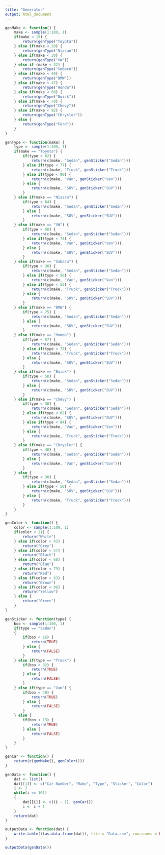 ```yaml
---
title: "Generator"
output: html_document
---
```


```r
genMake <- function() {
	make <- sample(1:100, 1)
	if(make < 15) {
		return(genType("Toyota"))
	} else if(make < 20) {
		return(genType("Nissan"))
	} else if(make < 30) {
		return(genType("VW"))
	} else if (make < 32) {
		return(genType("Subaru"))
	} else if(make < 40) {
		return(genType("BMW"))
	} else if(make < 47) {
		return(genType("Honda"))
	} else if(make < 60) {
		return(genType("Buick"))
	} else if(make < 70) {
		return(genType("Chevy"))
	} else if(make < 82) {
		return(genType("Chrysler"))
	} else {
		return(genType("Ford"))
	}
}

genType <- function(make) {
	type <- sample(1:100, 1)
	if(make == "Toyota") {
		if(type < 62) {
			return(c(make, "Sedan", genSticker("Sedan")))
		} else if(type < 77) {
			return(c(make, "Truck", genSticker("Truck")))
		} else if(type < 90) {
			return(c(make, "Van", genSticker("Van")))
		} else {
			return(c(make, "SUV", genSticker("SUV")))
		}
	} else if(make == "Nissan") {
		if(type < 64) {
			return(c(make, "Sedan", genSticker("Sedan")))
		} else {
			return(c(make, "SUV", genSticker("SUV")))
		}
	} else if(make == "VW") {
		if(type < 50) {
			return(c(make, "Sedan", genSticker("Sedan")))
		} else if(type < 74) {
			return(c(make, "Van", genSticker("Van")))
		} else {
			return(c(make, "SUV", genSticker("SUV")))
		}
	} else if(make == "Subaru") {
		if(type < 30) {
			return(c(make, "Sedan", genSticker("Sedan")))
		} else if(type < 50) {
			return(c(make, "Van", genSticker("Van")))
		} else if(type < 55) {
			return(c(make, "Truck", genSticker("Truck")))
		} else {
			return(c(make, "SUV", genSticker("SUV")))
		}
	} else if(make == "BMW") {
		if(type < 75) {
			return(c(make, "Sedan", genSticker("Sedan")))
		} else {
			return(c(make, "SUV", genSticker("SUV")))
		}
	} else if(make == "Honda") {
		if(type < 57) {
			return(c(make, "Sedan", genSticker("Sedan")))
		} else if(type < 72) {
			return(c(make, "Truck", genSticker("Truck")))
		} else {
			return(c(make, "SUV", genSticker("SUV")))
		}
	} else if(make == "Buick") {
		if(type < 50) {
			return(c(make, "Sedan", genSticker("Sedan")))
		} else {
			return(c(make, "SUV", genSticker("SUV")))
		}
	} else if(make == "Chevy") {
		if(type < 30) {
			return(c(make, "Sedan", genSticker("Sedan")))
		} else if(type < 62) {
			return(c(make, "SUV", genSticker("SUV")))
		} else if(type < 84) {
			return(c(make, "Van", genSticker("Van")))
		} else {
			return(c(make, "Truck", genSticker("Truck")))
		}
	} else if(make == "Chrysler") {
		if(type < 40) {
			return(c(make, "Sedan", genSticker("Sedan")))
		} else {
			return(c(make, "Van", genSticker("Van")))
		}
	} else {
		if(type < 30) {
			return(c(make, "Sedan", genSticker("Sedan")))
		} else if(type < 50) {
			return(c(make, "SUV", genSticker("SUV")))
		} else {
			return(c(make, "Truck", genSticker("Truck")))
		}
	}
}

genColor <- function() {
	color <- sample(1:100, 1)
	if(color < 21) {
		return("White")
	} else if(color < 43) {
		return("Grey")
	} else if(color < 57) {
		return("Black")
	} else if(color < 68) {
		return("Blue")
	} else if(color < 79) {
		return("Red")
	} else if(color < 93) {
		return("Brown")
	} else if(color < 96) {
		return("Yellow")
	} else {
		return("Green")
	}
}

genSticker <- function(type) {
	boo <- sample(1:100, 1)
	if(type == "Sedan")
	{
		if(boo < 16) {
			return(TRUE)
		} else {
			return(FALSE)
		}
	} else if(type == "Truck") {
		if(boo < 32) {
			return(TRUE)
		} else {
			return(FALSE)
		}
	} else if(type == "Van") {
		if(boo < 40) {
			return(TRUE)
		} else {
			return(FALSE)
		}
	} else {
		if(boo < 13) {
			return(TRUE)
		} else {
			return(FALSE)
		}
	}
}

genCar <- function() {
	return(c(genMake(), genColor()))
}

genData <- function() {
	dat <- list()
	dat[[1]] <- c("Car Number", "Make", "Type", "Sticker", "Color")
	i <- 2
	while(i <= 101)
	{
		dat[[i]] <- c((i - 1), genCar())
		i <- i + 1
	}
	return(dat)
}

outputData <- function(dat) {
	write.table(t(as.data.frame(dat)), file = "Data.csv", row.names = FALSE, col.names = FALSE, sep = ",")
}

outputData(genData())
```
